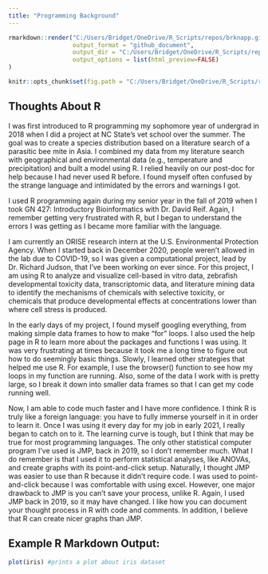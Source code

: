 ```yaml
---
title: "Programming Background"
---
```


```r
rmarkdown::render("C:/Users/Bridget/OneDrive/R_Scripts/repos/brknapp.github.io/_Rmd/2022-06-08-a-second-blog-post.Rmd",
                  output_format = "github_document",
                  output_dir = "C:/Users/Bridget/OneDrive/R_Scripts/repos/brknapp.github.io/_posts/",
                  output_options = list(html_preview=FALSE) 
)
```

```r
knitr::opts_chunk$set(fig.path = "C:/Users/Bridget/OneDrive/R_Scripts/repos/brknapp.github.io/images")

```

## Thoughts About R

I was first introduced to R programming my sophomore year of undergrad in 2018 when I did a project at NC State’s vet school over the summer. The goal was to create a species distribution based on a literature search of a parasitic bee mite in Asia. I combined my data from my literature search with geographical and environmental data (e.g., temperature and precipitation) and built a model using R. I relied heavily on our post-doc for help because I had never used R before. I found myself often confused by the strange language and intimidated by the errors and warnings I got.

I used R programming again during my senior year in the fall of 2019 when I took GN 427: Introductory Bioinformatics with Dr. David Reif. Again, I remember getting very frustrated with R, but I began to understand the errors I was getting as I became more familiar with the language.

I am currently an ORISE research intern at the U.S. Environmental Protection Agency. When I started back in December 2020, people weren’t allowed in the lab due to COVID-19, so I was given a computational project, lead by Dr. Richard Judson, that I’ve been working on ever since. For this project, I am using R to analyze and visualize cell-based in vitro data, zebrafish developmental toxicity data, transcriptomic data, and literature mining data to identify the mechanisms of chemicals with selective toxicity, or chemicals that produce developmental effects at concentrations lower than where cell stress is produced.

In the early days of my project, I found myself googling everything, from making simple data frames to how to make “for” loops. I also used the help page in R to learn more about the packages and functions I was using. It was very frustrating at times because it took me a long time to figure out how to do seemingly basic things. Slowly, I learned other strategies that helped me use R. For example, I use the browser() function to see how my loops in my function are running. Also, some of the data I work with is pretty large, so I break it down into smaller data frames so that I can get my code running well. 

Now, I am able to code much faster and I have more confidence. I think R is truly like a foreign language: you have to fully immerse yourself in it in order to learn it. Once I was using it every day for my job in early 2021, I really began to catch on to it. The learning curve is tough, but I think that may be true for most programming languages. The only other statistical computer program I’ve used is JMP, back in 2019, so I don’t remember much. What I do remember is that I used it to perform statistical analyses, like ANOVAs, and create graphs with its point-and-click setup. Naturally, I thought JMP was easier to use than R because it didn’t require code. I was used to point-and-click because I was comfortable with using excel. However, one major drawback to JMP is you can’t save your process, unlike R. Again, I used JMP back in 2019, so it may have changed. I like how you can document your thought process in R with code and comments. In addition, I believe that R can create nicer graphs than JMP. 

## Example R Markdown Output: 

```r
plot(iris) #prints a plot about iris dataset
```